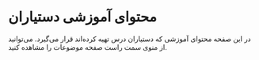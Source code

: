 # محتوای آموزشی دستیاران

در این صفحه محتوای آموزشی که دستیاران درس تهیه کرده‌اند قرار می‌گیرد. می‌توانید از منوی سمت راست صفحه موضوعات را مشاهده کنید.
